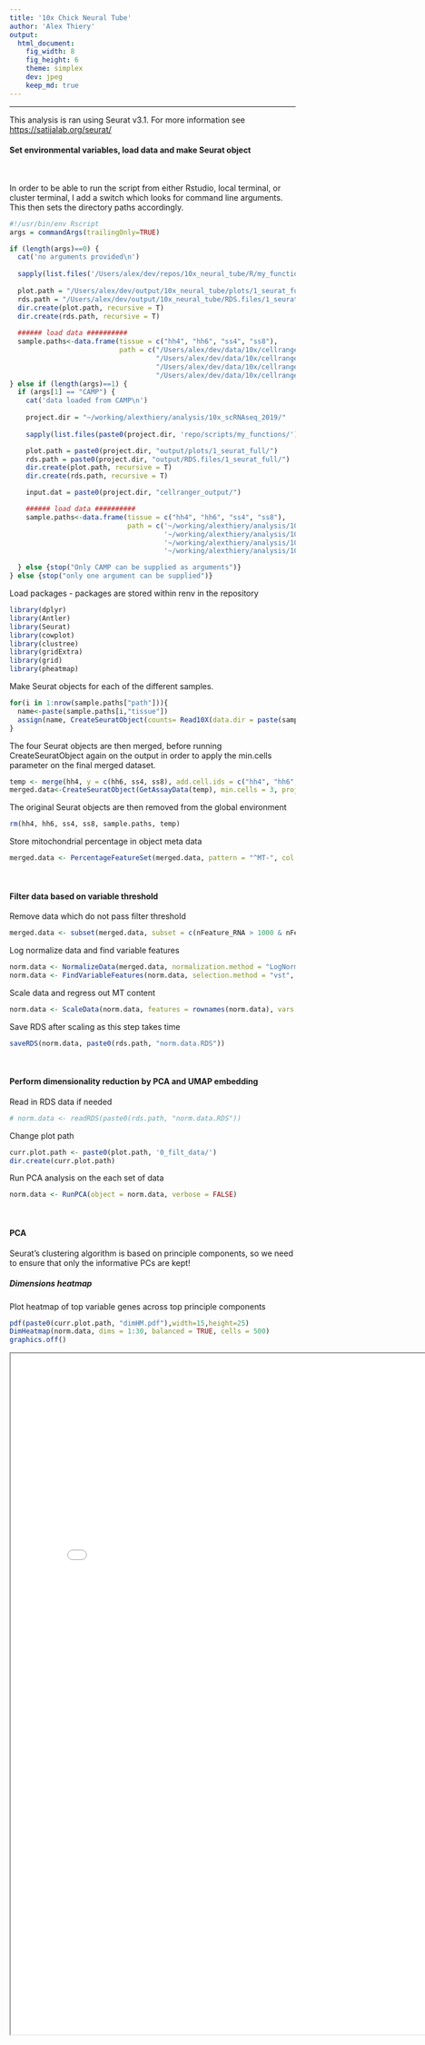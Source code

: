 ```yaml
---
title: '10x Chick Neural Tube'
author: 'Alex Thiery'
output:
  html_document:
    fig_width: 8
    fig_height: 6
    theme: simplex
    dev: jpeg
    keep_md: true
---
```

***
This analysis is ran using Seurat v3.1. For more information see <https://satijalab.org/seurat/>

#### Set environmental variables, load data and make Seurat object

<br />

In order to be able to run the script from either Rstudio, local terminal, or cluster terminal, I add a switch which looks for command line arguments. This then sets the directory paths accordingly.


```r
#!/usr/bin/env Rscript
args = commandArgs(trailingOnly=TRUE)

if (length(args)==0) {
  cat('no arguments provided\n')
  
  sapply(list.files('/Users/alex/dev/repos/10x_neural_tube/R/my_functions/', full.names = T), source)
  
  plot.path = "/Users/alex/dev/output/10x_neural_tube/plots/1_seurat_full/"
  rds.path = "/Users/alex/dev/output/10x_neural_tube/RDS.files/1_seurat_full/"
  dir.create(plot.path, recursive = T)
  dir.create(rds.path, recursive = T)
  
  ###### load data ##########
  sample.paths<-data.frame(tissue = c("hh4", "hh6", "ss4", "ss8"),
                           path = c("/Users/alex/dev/data/10x/cellranger_output/cellranger_count_hh4/outs/filtered_feature_bc_matrix_chr_edit/",
                                    "/Users/alex/dev/data/10x/cellranger_output/cellranger_count_hh6/outs/filtered_feature_bc_matrix_chr_edit/",
                                    "/Users/alex/dev/data/10x/cellranger_output/cellranger_count_4ss/outs/filtered_feature_bc_matrix_chr_edit/",
                                    "/Users/alex/dev/data/10x/cellranger_output/cellranger_count_8ss/outs/filtered_feature_bc_matrix_chr_edit/"))
} else if (length(args)==1) {
  if (args[1] == "CAMP") {
    cat('data loaded from CAMP\n')
    
    project.dir = "~/working/alexthiery/analysis/10x_scRNAseq_2019/"
    
    sapply(list.files(paste0(project.dir, 'repo/scripts/my_functions/'), full.names = T), source)

    plot.path = paste0(project.dir, "output/plots/1_seurat_full/")
    rds.path = paste0(project.dir, "output/RDS.files/1_seurat_full/")
    dir.create(plot.path, recursive = T)
    dir.create(rds.path, recursive = T)

    input.dat = paste0(project.dir, "cellranger_output/")

    ###### load data ##########
    sample.paths<-data.frame(tissue = c("hh4", "hh6", "ss4", "ss8"),
                             path = c('~/working/alexthiery/analysis/10x_scRNAseq_2019/cellranger_ouput/hh4_filtered_feature_bc_matrix_chr_edit/',
                                      '~/working/alexthiery/analysis/10x_scRNAseq_2019/cellranger_ouput/hh6_filtered_feature_bc_matrix_chr_edit/',
                                      '~/working/alexthiery/analysis/10x_scRNAseq_2019/cellranger_ouput/4ss_filtered_feature_bc_matrix_chr_edit/',
                                      '~/working/alexthiery/analysis/10x_scRNAseq_2019/cellranger_ouput/8ss_filtered_feature_bc_matrix_chr_edit/'))

  } else {stop("Only CAMP can be supplied as arguments")}
} else {stop("only one argument can be supplied")}
```

Load packages - packages are stored within renv in the repository
```r
library(dplyr)
library(Antler)
library(Seurat)
library(cowplot)
library(clustree)
library(gridExtra)
library(grid)
library(pheatmap)
```

Make Seurat objects for each of the different samples.
```r
for(i in 1:nrow(sample.paths["path"])){
  name<-paste(sample.paths[i,"tissue"])
  assign(name, CreateSeuratObject(counts= Read10X(data.dir = paste(sample.paths[i,"path"])), project = paste(sample.paths[i, "tissue"])))
}
```

The four Seurat objects are then merged, before running CreateSeuratObject again on the output in order to apply the min.cells parameter on the final merged dataset.
```r
temp <- merge(hh4, y = c(hh6, ss4, ss8), add.cell.ids = c("hh4", "hh6", "ss4", "ss8"), project = "chick.10x")
merged.data<-CreateSeuratObject(GetAssayData(temp), min.cells = 3, project = "chick.10x.mincells3")
```

The original Seurat objects are then removed from the global environment
```r
rm(hh4, hh6, ss4, ss8, sample.paths, temp)
```

Store mitochondrial percentage in object meta data
```r
merged.data <- PercentageFeatureSet(merged.data, pattern = "^MT-", col.name = "percent.mt")
```

<br />

#### Filter data based on variable threshold

Remove data which do not pass filter threshold
```r
merged.data <- subset(merged.data, subset = c(nFeature_RNA > 1000 & nFeature_RNA < 6000 & percent.mt < 15))
```

Log normalize data and find variable features
```r
norm.data <- NormalizeData(merged.data, normalization.method = "LogNormalize", scale.factor = 10000)
norm.data <- FindVariableFeatures(norm.data, selection.method = "vst", nfeatures = 2000)
```

Scale data and regress out MT content
```r
norm.data <- ScaleData(norm.data, features = rownames(norm.data), vars.to.regress = "percent.mt")
```

Save RDS after scaling as this step takes time
```r
saveRDS(norm.data, paste0(rds.path, "norm.data.RDS"))
```

<br />

#### Perform dimensionality reduction by PCA and UMAP embedding

Read in RDS data if needed
```r
# norm.data <- readRDS(paste0(rds.path, "norm.data.RDS"))
```

Change plot path
```r
curr.plot.path <- paste0(plot.path, '0_filt_data/')
dir.create(curr.plot.path)
```

Run PCA analysis on the each set of data
```r
norm.data <- RunPCA(object = norm.data, verbose = FALSE)
```

<br />

#### PCA {.tabset .tabset-fade .tabset-pills}

Seurat's clustering algorithm is based on principle components, so we need to ensure that only the informative PCs are kept!

##### Dimensions heatmap
Plot heatmap of top variable genes across top principle components
```r
pdf(paste0(curr.plot.path, "dimHM.pdf"),width=15,height=25)
DimHeatmap(norm.data, dims = 1:30, balanced = TRUE, cells = 500)
graphics.off()
```

<iframe src="/Users/alex/dev/output/10x_neural_tube/plots/1_seurat_full/0_filt_data/dimHM.pdf" width="800px" height="1200px" />

##### ElbowPlot
Another heuristic method is ElbowPlot which ranks PCs based on the % variance explained by each PC
```r
pdf(paste0(curr.plot.path, "elbowplot.pdf"),width=12,height=10)
print(ElbowPlot(norm.data, ndims = 40))
graphics.off()
```

<iframe src="/Users/alex/dev/output/10x_neural_tube/plots/1_seurat_full/0_filt_data/elbowplot.pdf" width="800px" height="1200px" />

##### PCA level comparison
Run clustering and UMAP at different PCA cutoffs - save this output to compare the optimal number of PCs to be used
```r
pdf(paste0(curr.plot.path, 'UMAP_PCA_comparison.pdf'), width= 20, height= 15)
PCA.level.comparison(norm.data, PCA.levels = c(7, 10, 15, 20), cluster_res = 0.5)
graphics.off()
```

<iframe src="/Users/alex/dev/output/10x_neural_tube/plots/1_seurat_full/0_filt_data/UMAP_PCA_comparison.pdf" width="800px" height="1200px" />

#### {-}

<br />

#### Clustering and UMAP {.tabset .tabset-fade .tabset-pills}

Use PCA=15 as elbow plot is relatively stable across stages
Use clustering resolution = 0.5 for filtering
```r
norm.data <- FindNeighbors(norm.data, dims = 1:15, verbose = FALSE)
norm.data <- RunUMAP(norm.data, dims = 1:15, verbose = FALSE)
norm.data <- FindClusters(norm.data, resolution = 0.5, verbose = FALSE)
```

##### UMAP
Plot UMAP for clusters and developmental stage
```r
pdf(paste0(curr.plot.path, "UMAP.pdf"), width=10, height=5)
clust.stage.plot(norm.data)
graphics.off()
```

<iframe src="/Users/alex/dev/output/10x_neural_tube/plots/1_seurat_full/0_filt_data/UMAP_PCA_comparison.pdf" width="800px" height="1200px" />

##### Cluster QC
Plot QC for each cluster
```r
pdf(paste0(curr.plot.path, "cluster.QC.pdf"), height = 7, width = 18)
QC.plot(norm.data)
graphics.off()
```

<iframe src="/Users/alex/dev/output/10x_neural_tube/plots/1_seurat_full/0_filt_data/cluster.QC.pdf" width="800px" height="1200px" />

##### DE heatmap
Find differentially expressed genes and plot heatmap of top 15 DE genes for each cluster
```r
markers <- FindAllMarkers(norm.data, only.pos = T, logfc.threshold = 0.25)
top15 <- markers %>% group_by(cluster) %>% top_n(n = 15, wt = avg_logFC)

png(paste0(curr.plot.path, "HM.top15.DE.png"), width=75, height=50, units = "cm", res = 200)
tenx.pheatmap(data = norm.data, metadata = c("orig.ident", "seurat_clusters"), used.genes = unique(top15$gene), main = "")
graphics.off()
```

<!-- ![](/Users/alex/dev/output/10x_neural_tube/plots/1_seurat_full/0_filt_data/HM.top15.DE.png) -->

#### {-}
**Heatmap clearly shows clusters segregate by sex - check this and remove sex genes**

<br />

***
### Calculating sex effect and removing sex genes
***

Change plot path
```r
curr.plot.path <- paste0(plot.path, '1_sex_filt/')
dir.create(curr.plot.path)
```

There is a strong sex effect - this plot shows DE genes between clusters 1 and 2 which are hh4 clusters. Clustering is driven by sex genes
```r
png(paste0(curr.plot.path, "HM.top15.DE.png"), width=70, height=40, units = "cm", res = 200)
tenx.pheatmap(data = norm.data[,rownames(norm.data@meta.data[norm.data$seurat_clusters == 1 | norm.data$seurat_clusters == 2,])],
              metadata = c("orig.ident", "seurat_clusters"), used.genes = rownames(FindMarkers(norm.data, ident.1 = 1, ident.2 = 2)),
              main = "", hclust_rows = T)
graphics.off()
```

<!-- ![](/Users/alex/dev/output/10x_neural_tube/plots/1_seurat_full/1_sex_filt/HM.top15.DE.pre-sexfilt.png) -->

Use W chromosome genes to K-means cluster the cells into male (zz) and female (zw)
```r
W_genes <- as.matrix(norm.data@assays$RNA[grepl("W-", rownames(norm.data@assays$RNA)),])
k_clusters <- kmeans(t(W_genes), 2)
k_clusters <- data.frame(k_clusters$cluster)
norm.data@meta.data$k_clusters <- k_clusters[match(colnames(norm.data@assays$RNA), rownames(k_clusters)),]
```

Get rownames for kmeans clusters 1 and 2
```r
k_clus_1 <- rownames(norm.data@meta.data[norm.data@meta.data$k_clusters == 1,])
k_clus_2 <- rownames(norm.data@meta.data[norm.data@meta.data$k_clusters == 2,])
```

K clustering identities are stochastic, so I need to identify which cluster is male and female
Sum of W genes is order of magnitude greater in cluster 2 - these are the female cells
```r
sumclus1 <- sum(W_genes[,k_clus_1])
sumclus2 <- sum(W_genes[,k_clus_2])

if(sumclus1 < sumclus2){
  k.male <- k_clus_1
  k.female <- k_clus_2
} else {
  k.female <- k_clus_1
  k.male <- k_clus_2
}

cell.sex.ID <- list("male.cells" = k.male, "female.cells" = k.female)
saveRDS(cell.sex.ID, paste0(rds.path, "sex_kmeans.RDS"))
```

Add sex data to meta.data
```r
norm.data@meta.data$sex <- unlist(lapply(rownames(norm.data@meta.data), function(x)
  if(x %in% k.male){"male"} else if(x %in% k.female){"female"} else{stop("cell sex is not assigned")}))
```

<br />

#### Calculating sex effect

Next - subset autosomal genes and Z genes - then calculate the average for each gene for both kmeans clustered cells and plot in order to compare whether the two groups show significant differences in their expression.

This is a test on autosomal genes to try and calculate and compare FC betweeen clusters.

Calculating median is tricky as there are a lot of dropouts in 10x data so you end up with either 0s (when the median  = 0) or 1 (when the median expression in both clusters is the same - probably a result of normalisation resulting in a UMI of 0 or 1 being normalised to a nominal value)

Make dataframe for mean Z expression in male cells
```r
mean.Z.male <- data.frame(Z.mean = apply(norm.data@assays$RNA[grepl("Z-", rownames(norm.data@assays$RNA)), k.male], 1, mean))
```
Add 1 before log2 as log2(1) = 0
```r
mean.Z.male <- log2(mean.Z.male + 1)
```

Make dataframe for mean Z expression in female cells
```r
mean.Z.female <- data.frame(Z.mean = apply(norm.data@assays$RNA[grepl("Z-", rownames(norm.data@assays$RNA)), k.female], 1, mean))
mean.Z.female <- log2(mean.Z.female + 1)
```

Make dataframe for mean autosomal expression in male cells
```r
mean.auto.male <- data.frame(auto.mean = apply(norm.data@assays$RNA[!grepl("Z-", rownames(norm.data@assays$RNA)) & !grepl("W-", rownames(norm.data@assays$RNA)), k.male], 1, mean))
mean.auto.male <- log2(mean.auto.male + 1)
```

Make dataframe for mean autosomal expression in male cells
```r
mean.auto.female <- data.frame(auto.mean = apply(norm.data@assays$RNA[!grepl("Z-", rownames(norm.data@assays$RNA)) & !grepl("W-", rownames(norm.data@assays$RNA)), k.female], 1, mean))
mean.auto.female <- log2(mean.auto.female + 1)
```

Calculate FC by subtracting log2 expression from each other
```r
FC <- list()
FC$Z <- mean.Z.male - mean.Z.female
FC$auto <-  mean.auto.male - mean.auto.female
```

Plot boxplot of Z gene and autosomal expression in male vs female cells
```r
pdf(paste0(curr.plot.path,"sex_kmeans_log2FC_boxplot.pdf"))
boxplot(c(FC$Z, FC$auto),  ylab = "male - female log2 FC (mean normalised UMI +1)", names = c("Z chromosome genes", "autosomal genes"))
graphics.off()
```

<iframe src="/Users/alex/dev/output/10x_neural_tube/plots/1_seurat_full/1_sex_filt/sex_kmeans_log2FC_boxplot.pdf" width="800px" height="1200px" />

Z genes are upregulated within male genes relative to female genes whereas autosomal genes have a normal distribution of logFC therefore Z genes should be filtered out - this could be done on a gene by gene basis, but can also be done through removing all Z genes

<br />

#### Filter sex genes

Following subsetting of cells and/or genes, the same pipeline as above is repeated i.e.
Find variable features -> Scale data/regress out confounding variables -> PCA -> Find neighbours -> Run UMAP -> Find Clusters -> Cluster QC -> Find top DE genes

Remove sex genes
```r
norm.data.sexfilt <- norm.data[rownames(norm.data)[!grepl("W-", rownames(norm.data)) & !grepl("Z-", rownames(norm.data))], ]
```

Re-run findvariablefeatures and scaling
```r
norm.data.sexfilt <- FindVariableFeatures(norm.data.sexfilt, selection.method = "vst", nfeatures = 2000)
norm.data.sexfilt <- ScaleData(norm.data.sexfilt, features = rownames(norm.data.sexfilt), vars.to.regress = c("percent.mt", "sex"))
```

Save RDS
```r
saveRDS(norm.data.sexfilt, paste0(rds.path, "norm.data.sexfilt.RDS"))
```

Read in RDS data if needed
```r
# norm.data.sexfilt <- readRDS(paste0(rds.path, "norm.data.sexfilt.RDS"))
```

Set plot path
```r
curr.plot.path <- paste0(plot.path, '1_sex_filt/')
```

<br />

#### PCA {.tabset .tabset-fade .tabset-pills}

```r
norm.data.sexfilt <- RunPCA(object = norm.data.sexfilt, verbose = FALSE)

pdf(paste0(curr.plot.path, "dimHM.pdf"),width=15,height=25)
DimHeatmap(norm.data.sexfilt, dims = 1:30, balanced = TRUE, cells = 500)
graphics.off()

pdf(paste0(curr.plot.path, "elbowplot.pdf"),width=12,height=10)
print(ElbowPlot(norm.data.sexfilt, ndims = 40))
graphics.off()

pdf(paste0(curr.plot.path, 'UMAP_PCA_comparison.pdf'), width= 20, height= 15)
PCA.level.comparison(norm.data.sexfilt, PCA.levels = c(7, 10, 15, 20), cluster_res = 0.5)
graphics.off()
```

##### Dimensions heatmap
<iframe src="/Users/alex/dev/output/10x_neural_tube/plots/1_seurat_full/1_sex_filt/dimHM.pdf" width="800px" height="1200px" />

##### ElbowPlot
<iframe src="/Users/alex/dev/output/10x_neural_tube/plots/1_seurat_full/1_sex_filt/elbowplot.pdf" width="800px" height="1200px" />

##### PCA level comparison
<iframe src="/Users/alex/dev/output/10x_neural_tube/plots/1_seurat_full/1_sex_filt/UMAP_PCA_comparison.pdf" width="800px" height="1200px" />

#### {-}

<br />

#### Clustering and UMAP {.tabset .tabset-fade .tabset-pills}

Use PCA=15 as elbow plot is relatively stable across stages
```r
norm.data.sexfilt <- FindNeighbors(norm.data.sexfilt, dims = 1:15, verbose = FALSE)
norm.data.sexfilt <- RunUMAP(norm.data.sexfilt, dims = 1:15, verbose = FALSE)
```

Find optimal cluster resolution
```r
pdf(paste0(curr.plot.path, "clustree.pdf"), width= 25, height= 15, onefile = F)
clust.res(seurat.obj = norm.data.sexfilt, by = 0.2)
graphics.off()
```

<iframe src="/Users/alex/dev/output/10x_neural_tube/plots/1_seurat_full/1_sex_filt/clustree.pdf" width="800px" height="1200px" />

Use clustering resolution = 1.4 for subsequent filtering of poor quality clusters this increases the stringency of poor quality clusters, removing the least data possible
```r
norm.data.sexfilt <- FindClusters(norm.data.sexfilt, resolution = 1.4, verbose = FALSE)
```

##### UMAP
Plot UMAP for clusters and developmental stage
```r
pdf(paste0(curr.plot.path, "UMAP.pdf"), width=10, height=5)
clust.stage.plot(norm.data.sexfilt)
graphics.off()
```

<iframe src="/Users/alex/dev/output/10x_neural_tube/plots/1_seurat_full/1_sex_filt/UMAP.pdf" width="800px" height="1200px" />

##### Cluster QC
Plot QC for each cluster
```r
pdf(paste0(curr.plot.path, "cluster.QC.pdf"), height = 7, width = 18)
QC.plot(norm.data.sexfilt)
graphics.off()
```

<iframe src="/Users/alex/dev/output/10x_neural_tube/plots/1_seurat_full/1_sex_filt/cluster.QC.pdf" width="800px" height="1200px" />

##### DE heatmap
Find differentially expressed genes and plot heatmap of top 15 DE genes for each cluster
```r
markers <- FindAllMarkers(norm.data.sexfilt, only.pos = T, logfc.threshold = 0.25)
top15 <- markers %>% group_by(cluster) %>% top_n(n = 15, wt = avg_logFC)

png(paste0(curr.plot.path, "HM.top15.DE.png"), width=75, height=50, units = "cm", res = 200)
tenx.pheatmap(data = norm.data.sexfilt, metadata = c("orig.ident", "seurat_clusters"), used.genes = unique(top15$gene), main = "")
graphics.off()
```

<!-- ![](/Users/alex/dev/output/10x_neural_tube/plots/1_seurat_full/1_sex_filt/HM.top15.DE.post-sexfilt.png) -->

#### {-}

<br />

***
### Identify and remove poor quality clusters / contamination
***

Change plot path
```r
curr.plot.path <- paste0(plot.path, "2_cluster_filt/")
dir.create(curr.plot.path)
```

Identify mesoderm and PGCs using candidate genes
```r
genes <- c("EYA2", "SIX1", "TWIST1", "PITX2", "SOX17", "DAZL", "DND1", "CXCR4")

ncol = 3
pdf(paste0(curr.plot.path, "UMAP_GOI.pdf"), width = ncol*4, height = 5*ceiling(length(genes)/ncol))
multi.feature.plot(seurat.obj = norm.data.sexfilt, gene.list = genes, plot.clusters = T,
                   plot.stage = T, label = "", cluster.col = "RNA_snn_res.1.4", n.col = ncol)
graphics.off()
```

<iframe src="/Users/alex/dev/output/10x_neural_tube/plots/1_seurat_full/2_cluster_filt/UMAP_GOI.pdf" width="800px" height="1200px" />

Dotplot for identifying PGCs, Early mesoderm and Late mesoderm
```r
pdf(paste0(curr.plot.path, "dotplot.GOI.pdf"), height = 8, width = 10)
DotPlot(norm.data.sexfilt, features = c( "SOX17", "CXCR4","EYA2", "TWIST1", "SIX1",  "PITX2", "DAZL"))
graphics.off()
```

<iframe src="/Users/alex/dev/output/10x_neural_tube/plots/1_seurat_full/2_cluster_filt/dotplot.GOI.pdf" width="800px" height="1200px" />

<br />

#### Remove contaminating cells from clusters

Clust 12, 14, 17 = poor quality cells
Clust 18 = early mesoderm - expresses sox17, eya2, pitx2, cxcr4
Clust 20 = Late mesoderm - expresses twist1, six1, eya2
Clust 21 = PGC's - expresses dazl very highly

```r
norm.data.clustfilt <- rownames(norm.data.sexfilt@meta.data)[norm.data.sexfilt@meta.data$seurat_clusters == 12 |
                                                               norm.data.sexfilt@meta.data$seurat_clusters == 14 |
                                                               norm.data.sexfilt@meta.data$seurat_clusters == 17 |
                                                               norm.data.sexfilt@meta.data$seurat_clusters == 18 |
                                                               norm.data.sexfilt@meta.data$seurat_clusters == 20 |
                                                               norm.data.sexfilt@meta.data$seurat_clusters == 21]

norm.data.clustfilt <- subset(norm.data.sexfilt, cells = norm.data.clustfilt, invert = T)
```

Re-run findvariablefeatures and scaling
```r
norm.data.clustfilt <- FindVariableFeatures(norm.data.clustfilt, selection.method = "vst", nfeatures = 2000)
norm.data.clustfilt <- ScaleData(norm.data.clustfilt, features = rownames(norm.data.clustfilt), vars.to.regress = c("percent.mt", "sex"))

saveRDS(norm.data.clustfilt, paste0(rds.path, "norm.data.clustfilt.RDS"))
```

Read in RDS data if needed
```r
# norm.data.clustfilt <- readRDS(paste0(rds.path, "norm.data.clustfilt.RDS"))
```

<br />
  
#### PCA {.tabset .tabset-fade .tabset-pills}
  
```r
norm.data.clustfilt <- RunPCA(object = norm.data.clustfilt, verbose = FALSE)

pdf(paste0(curr.plot.path, "dimHM.pdf"),width=15,height=25)
DimHeatmap(norm.data.clustfilt, dims = 1:30, balanced = TRUE, cells = 500)
graphics.off()

pdf(paste0(curr.plot.path, "elbowplot.pdf"),width=12,height=10)
print(ElbowPlot(norm.data.clustfilt, ndims = 40))
graphics.off()

pdf(paste0(curr.plot.path, 'UMAP_PCA_comparison.pdf'), width= 20, height= 15)
PCA.level.comparison(norm.data.clustfilt, PCA.levels = c(7, 10, 15, 20), cluster_res = 0.5)
graphics.off()
```

##### Dimensions heatmap
<iframe src="/Users/alex/dev/output/10x_neural_tube/plots/1_seurat_full/2_cluster_filt/dimHM.pdf" width="800px" height="1200px" />

##### ElbowPlot
<iframe src="/Users/alex/dev/output/10x_neural_tube/plots/1_seurat_full/2_cluster_filt/elbowplot.pdf" width="800px" height="1200px" />

##### PCA level comparison
<iframe src="/Users/alex/dev/output/10x_neural_tube/plots/1_seurat_full/2_cluster_filt/UMAP_PCA_comparison.pdf" width="800px" height="1200px" />

#### {-}

<br />
  
#### Clustering and UMAP

Use PCA=15 as elbow plot is relatively stable across stages
```r
norm.data.clustfilt <- FindNeighbors(norm.data.clustfilt, dims = 1:15, verbose = FALSE)
norm.data.clustfilt <- RunUMAP(norm.data.clustfilt, dims = 1:15, verbose = FALSE)
```

Find optimal cluster resolution
```r
pdf(paste0(curr.plot.path, "clustree.pdf"), width= 25, height= 15, onefile = F)
clust.res(seurat.obj = norm.data.clustfilt, by = 0.2)
graphics.off()
```

<iframe src="/Users/alex/dev/output/10x_neural_tube/plots/1_seurat_full/2_cluster_filt/clustree.pdf" width="800px" height="1200px" />

Use clustering resolution = 0.8
```r
norm.data.clustfilt <- FindClusters(norm.data.clustfilt, resolution = 0.8)
```

#### UMAP

Plot UMAP for clusters and developmental stage
```r
pdf(paste0(curr.plot.path, "UMAP.pdf"), width=10, height=5)
clust.stage.plot(norm.data.clustfilt)
graphics.off()
```

<iframe src="/Users/alex/dev/output/10x_neural_tube/plots/1_seurat_full/2_cluster_filt/UMAP.pdf" width="800px" height="1200px" />

<br />









***
### Check for cell cycle effect
***

Set plot path
```r
curr.plot.path <- paste0(plot.path, "3_cell_cycle/")
dir.create(curr.plot.path)
```

Calculate cell cycle for each cell
```r
s.genes <- cc.genes$s.genes
g2m.genes <- cc.genes$g2m.genes
pre.cell.cycle.dat <- CellCycleScoring(norm.data.clustfilt, s.features = s.genes, g2m.features = g2m.genes, set.ident = TRUE)
```

Re-run findvariablefeatures and scaling
```r
norm.data.clustfilt.cc <- FindVariableFeatures(pre.cell.cycle.dat, selection.method = "vst", nfeatures = 2000)
norm.data.clustfilt.cc <- ScaleData(norm.data.clustfilt.cc, features = rownames(norm.data.clustfilt.cc), vars.to.regress = c("percent.mt", "sex", "S.Score", "G2M.Score"))

saveRDS(norm.data.clustfilt.cc, paste0(rds.path, "norm.data.clustfilt.cc.RDS"))
```

Read in RDS data if needed
```r
# norm.data.clustfilt.cc <- readRDS(paste0(rds.path, "norm.data.clustfilt.cc.RDS"))
```

<br />
  
#### PCA {.tabset .tabset-fade .tabset-pills}
  
```r
norm.data.clustfilt.cc <- RunPCA(object = norm.data.clustfilt.cc, verbose = FALSE)

pdf(paste0(curr.plot.path, "dimHM.pdf"),width=15,height=25)
DimHeatmap(norm.data.clustfilt.cc, dims = 1:30, balanced = TRUE, cells = 500)
graphics.off()

pdf(paste0(curr.plot.path, "elbowplot.pdf"),width=12,height=10)
print(ElbowPlot(norm.data.clustfilt.cc, ndims = 40))
graphics.off()

pdf(paste0(curr.plot.path, 'UMAP_PCA_comparison.pdf'), width= 20, height= 15)
PCA.level.comparison(norm.data.clustfilt.cc, PCA.levels = c(7, 10, 15, 20), cluster_res = 0.5)
graphics.off()
```

##### Dimensions heatmap
<iframe src="/Users/alex/dev/output/10x_neural_tube/plots/1_seurat_full/3_cell_cycle/dimHM.pdf" width="800px" height="1200px" />

##### ElbowPlot
<iframe src="/Users/alex/dev/output/10x_neural_tube/plots/1_seurat_full/3_cell_cycle/elbowplot.pdf" width="800px" height="1200px" />

##### PCA level comparison
<iframe src="/Users/alex/dev/output/10x_neural_tube/plots/1_seurat_full/3_cell_cycle/UMAP_PCA_comparison.pdf" width="800px" height="1200px" />

#### {-}

<br />
  
#### Clustering and UMAP {.tabset .tabset-fade .tabset-pills}

Use PCA=15 as elbow plot is relatively stable across stages
```r
norm.data.clustfilt.cc <- FindNeighbors(norm.data.clustfilt.cc, dims = 1:15, verbose = FALSE)
norm.data.clustfilt.cc <- RunUMAP(norm.data.clustfilt.cc, dims = 1:15, verbose = FALSE)
```

Find optimal cluster resolution
```r
pdf(paste0(curr.plot.path, "clustree.pdf"), width= 25, height= 15, onefile = F)
clust.res(seurat.obj = norm.data.clustfilt.cc, by = 0.2)
graphics.off()
```

<iframe src="/Users/alex/dev/output/10x_neural_tube/plots/1_seurat_full/3_cell_cycle/clustree.pdf" width="800px" height="1200px" />

Use clustering resolution = 1.2
```r
norm.data.clustfilt.cc <- FindClusters(norm.data.clustfilt.cc, resolution = 1.2)
```


##### Cell cycle UMAP
UMAP of cell cycle before and after regressing out
```r
pdf(paste0(curr.plot.path, "cell.cycle.pdf"), width = 14, height = 7)
pre.plot <- DimPlot(pre.cell.cycle.dat, group.by = "Phase", reduction = "umap")
post.plot <- DimPlot(norm.data.clustfilt.cc, group.by = "Phase", reduction = "umap")
print(gridExtra::grid.arrange(pre.plot, post.plot, ncol = 2))
graphics.off()
```

<iframe src="/Users/alex/dev/output/10x_neural_tube/plots/1_seurat_full/3_cell_cycle/cell.cycle.pdf" width="800px" height="1200px" />

##### UMAP
Plot UMAP for clusters and developmental stage
```r
pdf(paste0(curr.plot.path, "UMAP.pdf"), width=10, height=5)
clust.stage.plot(norm.data.clustfilt.cc)
graphics.off()
```

<iframe src="/Users/alex/dev/output/10x_neural_tube/plots/1_seurat_full/3_cell_cycle/UMAP.pdf" width="800px" height="1200px" />

##### Cluster QC
Plot QC for each cluster
```r
pdf(paste0(curr.plot.path, "cluster.QC.pdf"), height = 7, width = 18)
QC.plot(norm.data.clustfilt.cc)
graphics.off()
```

<iframe src="/Users/alex/dev/output/10x_neural_tube/plots/1_seurat_full/3_cell_cycle/cluster.QC.pdf" width="800px" height="1200px" />

##### DE heatmap
Find differentially expressed genes and plot heatmap of top DE genes for each cluster
```r
markers <- FindAllMarkers(norm.data.clustfilt.cc, only.pos = T, logfc.threshold = 0.25)
# Re-order genes in top15 based on desired cluster order in subsequent plot - this orders them in the heatmap in the correct order
top15 <- markers %>% group_by(cluster) %>% top_n(n = 15, wt = avg_logFC) %>% arrange(factor(cluster, levels = c(1,2,11,7,0,6,4,8,9,10,3,5,12,13,14)))

png(paste0(curr.plot.path, "HM.top15.DE.png"), width=100, height=75, units = "cm", res = 200)
tenx.pheatmap(data = norm.data.clustfilt.cc, metadata = c("orig.ident", "seurat_clusters"), used.genes = unique(top15$gene),
              main = "", order.by = "seurat_clusters", custom_order = c(1,2,11,7,0,6,4,8,9,10,3,5,12,13,14))
graphics.off()
```

<!-- ![](/Users/alex/dev/output/10x_neural_tube/plots/1_seurat_full/3_cell_cycle/HM.top15.DE.png) -->

#### {-}

<br />

***
### Cell type identification
***

Set plot path
```r
curr.plot.path <- paste0(plot.path, "4_stage_split/")
dir.create(curr.plot.path)
```

Split dataset into different stages
```r
seurat_stage <- lapply(c('hh4', 'hh6', 'ss4', 'ss8'),
       function(x) subset(norm.data.clustfilt.cc, cells = rownames(norm.data.clustfilt.cc@meta.data)[norm.data.clustfilt.cc$orig.ident == x]))
names(seurat_stage) = c('hh4', 'hh6', 'ss4', 'ss8')
```

Re-run findvariablefeatures and scaling
```r
seurat_stage <- lapply(seurat_stage, function(x) FindVariableFeatures(x, selection.method = "vst", nfeatures = 2000))
seurat_stage <- lapply(seurat_stage, function(x) ScaleData(x, features = rownames(norm.data.clustfilt.cc),
                                                           vars.to.regress = c("percent.mt", "sex", "S.Score", "G2M.Score")))

saveRDS(seurat_stage, paste0(rds.path, "seurat_stage.RDS"))
```

Read in RDS data if needed
```r
# seurat_stage <- readRDS(paste0(rds.path, "seurat_stage.RDS"))
```

<br />

#### PCA {.tabset .tabset-fade .tabset-pills}
```r
seurat_stage <- lapply(seurat_stage, function(x) RunPCA(object = x, verbose = FALSE))

for(stage in names(seurat_stage)){
  pdf(paste0(curr.plot.path, "dimHM.", stage, ".pdf"),width=15,height=25)
  DimHeatmap(seurat_stage[[stage]], dims = 1:30, balanced = TRUE, cells = 500)
  graphics.off()
  
  pdf(paste0(curr.plot.path, "elbowplot.", stage, ".pdf"),width=12,height=10)
  print(ElbowPlot(seurat_stage[[stage]], ndims = 40))
  graphics.off()
  
  pdf(paste0(curr.plot.path, "UMAP_PCA_comparison.", stage, ".pdf"), width= 20, height= 15)
  PCA.level.comparison(seurat_stage[[stage]], PCA.levels = c(7, 10, 15, 20), cluster_res = 0.5)
  graphics.off()
}
```

##### Dimensions heatmap {.tabset .tabset-fade .tabset-pills}

###### HH4
<iframe src="/Users/alex/dev/output/10x_neural_tube/plots/1_seurat_full/4_stage_split/dimHM.hh4.pdf" width="800px" height="1200px" />

###### HH6
<iframe src="/Users/alex/dev/output/10x_neural_tube/plots/1_seurat_full/4_stage_split/dimHM.hh6.pdf" width="800px" height="1200px" />

###### 4ss
<iframe src="/Users/alex/dev/output/10x_neural_tube/plots/1_seurat_full/4_stage_split/dimHM.ss4.pdf" width="800px" height="1200px" />

###### 8ss
<iframe src="/Users/alex/dev/output/10x_neural_tube/plots/1_seurat_full/4_stage_split/dimHM.ss8.pdf" width="800px" height="1200px" />

##### {-}



##### ElbowPlot {.tabset .tabset-fade .tabset-pills}

###### HH4
<iframe src="/Users/alex/dev/output/10x_neural_tube/plots/1_seurat_full/4_stage_split/elbowplot.hh4.pdf" width="800px" height="1200px" />

###### HH6
<iframe src="/Users/alex/dev/output/10x_neural_tube/plots/1_seurat_full/4_stage_split/elbowplot.hh6.pdf" width="800px" height="1200px" />

###### 4ss
<iframe src="/Users/alex/dev/output/10x_neural_tube/plots/1_seurat_full/4_stage_split/elbowplot.ss4.pdf" width="800px" height="1200px" />

###### 8ss
<iframe src="/Users/alex/dev/output/10x_neural_tube/plots/1_seurat_full/4_stage_split/elbowplot.ss8.pdf" width="800px" height="1200px" />

##### {-}



##### PCA level comparison {.tabset .tabset-fade .tabset-pills}

###### HH4
<iframe src="/Users/alex/dev/output/10x_neural_tube/plots/1_seurat_full/4_stage_split/UMAP_PCA_comparison.hh4.pdf" width="800px" height="1200px" />

###### HH6
<iframe src="/Users/alex/dev/output/10x_neural_tube/plots/1_seurat_full/4_stage_split/UMAP_PCA_comparison.hh6.pdf" width="800px" height="1200px" />

###### 4ss
<iframe src="/Users/alex/dev/output/10x_neural_tube/plots/1_seurat_full/4_stage_split/UMAP_PCA_comparison.ss4.pdf" width="800px" height="1200px" />

###### 8ss
<iframe src="/Users/alex/dev/output/10x_neural_tube/plots/1_seurat_full/4_stage_split/UMAP_PCA_comparison.ss8.pdf" width="800px" height="1200px" />

##### {-}
#### {-}

<br />



#### Clustering and UMAP

Use PCA=15 as elbow plot is relatively stable across stages
```r
seurat_stage <- lapply(seurat_stage, function(x) FindNeighbors(x, dims = 1:20, verbose = FALSE))
seurat_stage <- lapply(seurat_stage, function(x) RunUMAP(x, dims = 1:20, verbose = FALSE))
```

<br />

##### Find optimal cluster resolution {.tabset .tabset-fade .tabset-pills}

```r
for(stage in names(seurat_stage)){
  pdf(paste0(curr.plot.path, "clustree.", stage, ".pdf"), width= 25, height= 15, onefile = F)
  clust.res(seurat.obj = seurat_stage[[stage]], by = 0.1)
  graphics.off()
}
```

###### HH4
<iframe src="/Users/alex/dev/output/10x_neural_tube/plots/1_seurat_full/4_stage_split/clustree.hh4.pdf" width="800px" height="1200px" />

###### HH6
<iframe src="/Users/alex/dev/output/10x_neural_tube/plots/1_seurat_full/4_stage_split/clustree.hh6.pdf" width="800px" height="1200px" />

###### 4ss
<iframe src="/Users/alex/dev/output/10x_neural_tube/plots/1_seurat_full/4_stage_split/clustree.ss4.pdf" width="800px" height="1200px" />

###### 8ss
<iframe src="/Users/alex/dev/output/10x_neural_tube/plots/1_seurat_full/4_stage_split/clustree.ss8.pdf" width="800px" height="1200px" />

##### {-}

#### {-}

Use custom clustering resolution for each stage
```r
res = c("hh4" = 0.5, "hh6" = 0.8, "ss4" = 0.3, "ss8" = 0.3)
seurat_stage <- lapply(names(res), function(x) FindClusters(seurat_stage[[x]], resolution = res[names(res) %in% x]))
names(seurat_stage) = names(res)
```

<br />

#### Plots {.tabset .tabset-fade .tabset-pills}

##### UMAP {.tabset .tabset-fade .tabset-pills}
Plot UMAP for clusters and developmental stage

```r
for(stage in names(seurat_stage)){
  pdf(paste0(curr.plot.path, "UMAP.", stage, ".pdf"), width=10, height=5)
  clust.stage.plot(seurat_stage[[stage]])
  graphics.off()
}
```

###### HH4
<iframe src="/Users/alex/dev/output/10x_neural_tube/plots/1_seurat_full/4_stage_split/UMAP.hh4.pdf" width="800px" height="1200px" />

###### HH6
<iframe src="/Users/alex/dev/output/10x_neural_tube/plots/1_seurat_full/4_stage_split/UMAP.hh6.pdf" width="800px" height="1200px" />

###### 4ss
<iframe src="/Users/alex/dev/output/10x_neural_tube/plots/1_seurat_full/4_stage_split/UMAP.ss4.pdf" width="800px" height="1200px" />

###### 8ss
<iframe src="/Users/alex/dev/output/10x_neural_tube/plots/1_seurat_full/4_stage_split/UMAP.ss8.pdf" width="800px" height="1200px" />

##### {-}


##### Feature plots {.tabset .tabset-fade .tabset-pills}
Plot features listed below at each stage

```r
GOI = list("hh6" = c("DLX5", "SIX1", "GATA2", "MSX1", "BMP4", "SIX3", "GBX2", "SOX2", "SOX21"),
            "ss4" = c("SIX1", "EYA2", "CSRNP1", "PAX7", "WNT4", "SIX3", "OLIG2", "SOX2", "SOX21"),
            "ss8" = c("SIX1", "EYA2", "SOX10", "TFAP2A", "GBX2", "SIX3", "OLIG2", "SOX2", "SOX21"))

for(stage in names(GOI)){
  ncol = 3
  pdf(paste0(curr.plot.path, "UMAP_GOI.", stage, ".pdf"), width = ncol*4, height = 5*ceiling(length(genes)/ncol))
  multi.feature.plot(seurat_stage[[stage]], stage.name = stage, n.col = ncol, label = "", gene.list = unlist(GOI[names(GOI) %in% stage]))
  graphics.off()
}
```

###### HH4
<iframe src="/Users/alex/dev/output/10x_neural_tube/plots/1_seurat_full/4_stage_split/UMAP_GOI.hh4.pdf" width="800px" height="1200px" />

###### HH6
<iframe src="/Users/alex/dev/output/10x_neural_tube/plots/1_seurat_full/4_stage_split/UMAP_GOI.hh6.pdf" width="800px" height="1200px" />

###### 4ss
<iframe src="/Users/alex/dev/output/10x_neural_tube/plots/1_seurat_full/4_stage_split/UMAP_GOI.ss4.pdf" width="800px" height="1200px" />

###### 8ss
<iframe src="/Users/alex/dev/output/10x_neural_tube/plots/1_seurat_full/4_stage_split/UMAP_GOI.ss8.pdf" width="800px" height="1200px" />

##### {-}


##### DotPlots {.tabset .tabset-fade .tabset-pills}

Change order or clusters for plotting dotplots
```r
levels = list("hh6" = c(5,0,3,2,1,4), "ss4" = c(2,3,1,4,0), "ss8" = c(3,2,1,4,0))
for(stage in names(levels)){
  seurat_stage[[stage]]$seurat_clusters <- factor(seurat_stage[[stage]]$seurat_clusters, levels = unlist(levels[names(levels) %in% stage]))
}
```

Plot dotplot to identify clusters
```r
for(stage in names(GOI)){
  pdf(paste0(curr.plot.path, "dotplot.", stage, ".pdf"), width = 15, height = 6)
  print(DotPlot(seurat_stage[[stage]], group.by = "seurat_clusters", features = unlist(GOI[names(GOI) %in% stage])) +
          theme(axis.text.x = element_text(angle = 90, hjust = 1, vjust = 0.5)))
  graphics.off()
}
```

###### HH4
<iframe src="/Users/alex/dev/output/10x_neural_tube/plots/1_seurat_full/4_stage_split/dotplot.hh4.pdf" width="800px" height="1200px" />

###### HH6
<iframe src="/Users/alex/dev/output/10x_neural_tube/plots/1_seurat_full/4_stage_split/dotplot.hh6.pdf" width="800px" height="1200px" />

###### 4ss
<iframe src="/Users/alex/dev/output/10x_neural_tube/plots/1_seurat_full/4_stage_split/dotplot.ss4.pdf" width="800px" height="1200px" />

###### 8ss
<iframe src="/Users/alex/dev/output/10x_neural_tube/plots/1_seurat_full/4_stage_split/dotplot.ss8.pdf" width="800px" height="1200px" />

##### {-}

#### {-}


Make list of clusters to subset
```r
clust.sub = list("hh6" = c(2,1,4), "ss4" = c(0,1,4), "ss8" = c(0,1,4))
```

<br />

***
### Subset neural cells from clear seurat data (norm.data.clustfilt.cc)
***

Set plot path
```r
curr.plot.path <- paste0(plot.path, "5_neural_subset/")
dir.create(curr.plot.path)
```

Get cell IDs from each stage based on clusters to subset
```r
cell.sub = unlist(lapply(names(clust.sub), function(x){
  rownames(seurat_stage[[x]]@meta.data)[seurat_stage[[x]]$seurat_clusters %in% unlist(clust.sub[names(clust.sub) %in% x])]
}))
```

Subset neural cells
```r
neural.seurat <- subset(norm.data.clustfilt.cc, cells = cell.sub)
```

Re-run findvariablefeatures and scaling
```r
neural.seurat <- FindVariableFeatures(neural.seurat, selection.method = "vst", nfeatures = 2000)
neural.seurat <- ScaleData(neural.seurat, features = rownames(neural.seurat), vars.to.regress = c("percent.mt", "sex", "S.Score", "G2M.Score"))

saveRDS(neural.seurat, paste0(rds.path, "norm.data.clustfilt.cc.RDS"))
```

Read in RDS data if needed
```r
# neural.seurat <- readRDS(paste0(rds.path, "neural.seurat.RDS"))
```

<br />

#### PCA {.tabset .tabset-fade .tabset-pills}
  
```r
neural.seurat <- RunPCA(object = neural.seurat, verbose = FALSE)

pdf(paste0(curr.plot.path, "dimHM.pdf"),width=15,height=25)
DimHeatmap(neural.seurat, dims = 1:30, balanced = TRUE, cells = 500)
graphics.off()

pdf(paste0(curr.plot.path, "elbowplot.pdf"),width=12,height=10)
print(ElbowPlot(neural.seurat, ndims = 40))
graphics.off()

pdf(paste0(curr.plot.path, 'UMAP_PCA_comparison.pdf'), width= 20, height= 15)
PCA.level.comparison(neural.seurat, PCA.levels = c(7, 10, 15, 20), cluster_res = 0.5)
graphics.off()
```

##### Dimensions heatmap
<iframe src="/Users/alex/dev/output/10x_neural_tube/plots/1_seurat_full/5_neural_subset/dimHM.pdf" width="800px" height="1200px" />

##### ElbowPlot
<iframe src="/Users/alex/dev/output/10x_neural_tube/plots/1_seurat_full/5_neural_subset/elbowplot.pdf" width="800px" height="1200px" />

##### PCA level comparison
<iframe src="/Users/alex/dev/output/10x_neural_tube/plots/1_seurat_full/5_neural_subset/UMAP_PCA_comparison.pdf" width="800px" height="1200px" />

#### {-}

<br />

#### Clustering and UMAP {.tabset .tabset-fade .tabset-pills}

Use PCA=15 as elbow plot is relatively stable across stages
```r
neural.seurat <- FindNeighbors(neural.seurat, dims = 1:20, verbose = FALSE)
neural.seurat <- RunUMAP(neural.seurat, dims = 1:20, verbose = FALSE)
```

Find optimal cluster resolution
```r
pdf(paste0(curr.plot.path, "clustree.pdf"), width= 25, height= 15, onefile = F)
clust.res(seurat.obj = neural.seurat, by = 0.2)
graphics.off()
```
<iframe src="/Users/alex/dev/output/10x_neural_tube/plots/1_seurat_full/5_neural_subset/clustree.pdf" width="800px" height="1200px" />

Use clustering resolution = 1.2
```r
neural.seurat <- FindClusters(neural.seurat, resolution = 1.2)
```

##### UMAP
Plot UMAP for clusters and developmental stage
```r
pdf(paste0(curr.plot.path, "UMAP.pdf"), width=10, height=5)
clust.stage.plot(neural.seurat)
graphics.off()
```
<iframe src="/Users/alex/dev/output/10x_neural_tube/plots/1_seurat_full/5_neural_subset/UMAP.pdf" width="800px" height="1200px" />

##### Cluster QC
Plot QC for each cluster
```r
pdf(paste0(curr.plot.path, "cluster.QC.pdf"), height = 7, width = 18)
QC.plot(neural.seurat)
graphics.off()
```
<iframe src="/Users/alex/dev/output/10x_neural_tube/plots/1_seurat_full/5_neural_subset/cluster.QC.pdf" width="800px" height="1200px" />

##### DE heatmap
Find differentially expressed genes and plot heatmap of top DE genes for each cluster
```r
markers <- FindAllMarkers(neural.seurat, only.pos = T, logfc.threshold = 0.25)
# Re-order genes in top15 based on desired cluster order in subsequent plot - this orders them in the heatmap in the correct order
top15 <- markers %>% group_by(cluster) %>% top_n(n = 15, wt = avg_logFC)

png(paste0(curr.plot.path, "HM.top15.DE.png"), width=100, height=75, units = "cm", res = 200)
tenx.pheatmap(data = neural.seurat, metadata = c("orig.ident", "seurat_clusters"), used.genes = unique(top15$gene),
              main = "", order.by = "seurat_clusters")
graphics.off()

saveRDS(neural.seurat, paste0(rds.path, "neural.seurat.out.RDS"))
```

<!-- ![](/Users/alex/dev/output/10x_neural_tube/plots/1_seurat_full/5_neural_subset/HM.top15.DE.png) -->

#### {-}

<br />
